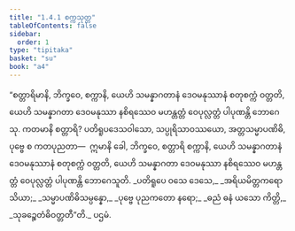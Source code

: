 ```yaml
---
title: "1.4.1 စက္ကသုတ္တ"
tableOfContents: false
sidebar:
  order: 1
type: "tipitaka"
basket: "su"
book: "a4"
---
```



<DynamicBreadcrumb />

<Division number="31" book="a4">

<Paragraph number="215" book="a4">
“စတ္တာရိမာနိ, ဘိက္ခဝေ, စက္ကာနိ, ယေဟိ သမန္နာဂတာနံ ဒေဝမနုဿာနံ စတုစက္ကံ ဝတ္တတိ, ယေဟိ သမန္နာဂတာ ဒေဝမနုဿာ နစိရဿေဝ မဟန္တတ္တံ ဝေပုလ္လတ္တံ ပါပုဏန္တိ ဘောဂေသု. ကတမာနိ စတ္တာရိ? ပတိရူပဒေသဝါသော, သပ္ပုရိသာဝဿယော, အတ္တသမ္မာပဏိဓိ, ပုဗ္ဗေ စ ကတပုညတာ—  ဣမာနိ ခေါ, ဘိက္ခဝေ, စတ္တာရိ စက္ကာနိ, ယေဟိ သမန္နာဂတာနံ ဒေဝမနုဿာနံ စတုစက္ကံ ဝတ္တတိ, ယေဟိ သမန္နာဂတာ ဒေဝမနုဿာ နစိရဿေဝ မဟန္တတ္တံ ဝေပုလ္လတ္တံ ပါပုဏန္တိ ဘောဂေသူတိ.
</Paragraph>

<Paragraph number="216" type="verses" book="a4">
_ပတိရူပေ ဝသေ ဒေသေ,_  
_အရိယမိတ္တကရော သိယာ;_  
_သမ္မာပဏိဓိသမ္ပန္နော,_  
_ပုဗ္ဗေ ပုညကတော နရော;_  
_ဓညံ ဓနံ ယသော ကိတ္တိ,_  
_သုခဉ္စေတံဓိဝတ္တတီ”တိ._  


</Paragraph>
</Division>

<Paragraph number="217" type="center" book="a4">
ပဌမံ.
</Paragraph>